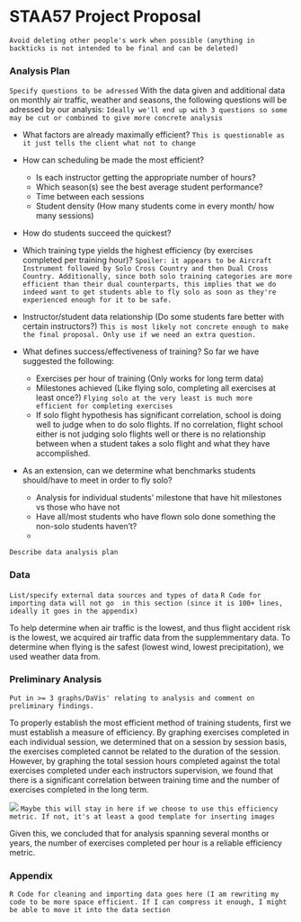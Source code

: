 # STAA57 Project Proposal
`Avoid deleting other people's work when possible (anything in backticks is not intended to be final and can be deleted)`

### Analysis Plan
`Specify questions to be adressed`
With the data given and additional data on monthly air traffic, weather and seasons, the following questions will be adressed by our analysis: `Ideally we'll end up with 3 questions so some may be cut or combined to give more concrete analysis`

  - What factors are already maximally efficient? `This is questionable as it just tells the client what not to change`
  
  - How can scheduling be made the most efficient?
    - Is each instructor getting the appropriate number of hours?
    - Which season(s) see the best average student performance?
    - Time between each sessions
    - Student density (How many students come in every month/ how many sessions)
  
  - How do students succeed the quickest?
   - Which training type yields the highest efficiency (by exercises completed per training hour)? `Spoiler: it appears to be Aircraft Instrument followed by Solo Cross Country and then Dual Cross Country. Additionally, since both solo training categories are more efficient than their dual counterparts, this implies that we do indeed want to get students able to fly solo as soon as they're experienced enough for it to be safe.`
   
   - Instructor/student data relationship (Do some students fare better with certain instructors?) `This is most likely not concrete enough to make the final proposal. Only use if we need an extra question.`
   
   - What defines success/effectiveness of training? So far we have suggested the following:
     - Exercises per hour of training (Only works for long term data)
     - Milestones achieved (Like flying solo, completing all exercises at least once?) `Flying solo at the very least is much more efficient for completing exercises`
      - If solo flight hypothesis has significant correlation, school is doing well to judge when to do solo flights. If no correlation, flight school either is not judging solo         flights well or there is no relationship between when a student takes a solo flight and what they have accomplished.
     
  - As an extension, can we determine what benchmarks students should/have to meet in order to fly solo?
    - Analysis for individual students' milestone that have hit milestones vs those who have not
    - Have all/most students who have flown solo done something the non-solo students haven't?
    - 
    
`Describe data analysis plan`

### Data
`List/specify external data sources and types of data`
`R Code for importing data will not go  in this section (since it is 100+ lines, ideally it goes in the appendix)`

To help determine when air traffic is the lowest, and thus flight accident risk is the lowest, we acquired air traffic data from the supplemmentary data. To determine when flying is the safest (lowest wind, lowest precipitation), we used weather data from.

### Preliminary Analysis
`Put in >= 3 graphs/DaVis' relating to analysis and comment on preliminary findings.`

To properly establish the  most efficient method of training students, first we must establish a measure of efficiency. By graphing exercises completed in each individual session, we determined that on a session by session basis, the exercises completed cannot be related to the duration of the session. However, by graphing the total session hours completed against the total exercises completed under each instructors supervision, we found that there is a significant correlation between training time and the number of exercises completed in the long term.

![](img/Exercises_Vs_Duration.png) `Maybe this will stay in here if we choose to use this efficiency metric. If not, it's at least a good template for inserting images`

Given this, we concluded that for analysis spanning several months or years, the number of exercises completed per hour is a reliable efficiency metric.

### Appendix
`R Code for cleaning and importing data goes here (I am rewriting my code to be more space efficient. If I can compress it enough, I might be able to move it into the data section`
